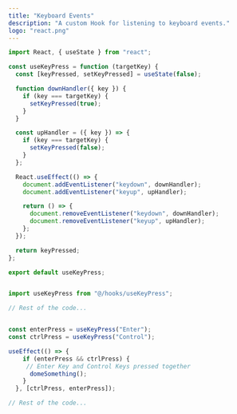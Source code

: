 ```yaml
---
title: "Keyboard Events"
description: "A custom Hook for listening to keyboard events."
logo: "react.png"
---
```


```js:useKeyPress.js
import React, { useState } from "react";

const useKeyPress = function (targetKey) {
  const [keyPressed, setKeyPressed] = useState(false);

  function downHandler({ key }) {
    if (key === targetKey) {
      setKeyPressed(true);
    }
  }

  const upHandler = ({ key }) => {
    if (key === targetKey) {
      setKeyPressed(false);
    }
  };

  React.useEffect(() => {
    document.addEventListener("keydown", downHandler);
    document.addEventListener("keyup", upHandler);

    return () => {
      document.removeEventListener("keydown", downHandler);
      document.removeEventListener("keyup", upHandler);
    };
  });

  return keyPressed;
};

export default useKeyPress;
```

```js:KeyPress.js

import useKeyPress from "@/hooks/useKeyPress";

// Rest of the code...


const enterPress = useKeyPress("Enter");
const ctrlPress = useKeyPress("Control");

useEffect(() => {
    if (enterPress && ctrlPress) {
     // Enter Key and Control Keys pressed together
      domeSomething();
    }
  }, [ctrlPress, enterPress]);

// Rest of the code...
```

